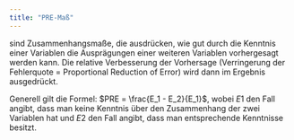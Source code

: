 ```yaml
---
title: "PRE-Maß"
---
```


sind Zusammenhangsmaße, die ausdrücken, wie gut durch die Kenntnis einer Variablen die Ausprägungen einer weiteren Variablen vorhergesagt werden kann. Die relative Verbesserung der Vorhersage (Verringerung der Fehlerquote = Proportional Reduction of Error) wird dann im Ergebnis ausgedrückt.

Generell gilt die Formel: $PRE = \frac{E_1 - E_2}{E_1}$, wobei $E1$ den Fall angibt, dass man keine Kenntnis über den Zusammenhang der zwei Variablen hat und $E2$ den Fall angibt, dass man entsprechende Kenntnisse besitzt.


